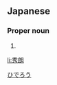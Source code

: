 ==Japanese==
{{ja-kanjitab|秀|朗}}

===Proper noun===
{{ja-pos|proper|ひでろう}}

# {{given name|male|lang=ja}}

[[Category:Japanese male given names|ひでろう]]

[[li:秀朗]]